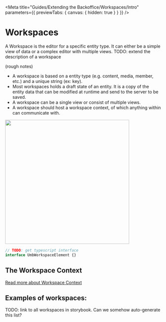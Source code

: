 
<Meta
	title="Guides/Extending the Backoffice/Workspaces/Intro"
	parameters={{ previewTabs: { canvas: { hidden: true } } }}
/>

# Workspaces

A Workspace is the editor for a specific entity type. It can either be a simple view of data or a complex editor with multiple views.
TODO: extend the description of a workspace

(rough notes)

- A workspace is based on a entity type (e.g. content, media, member, etc.) and a unique string (ex: key).
- Most workspaces holds a draft state of an entity. It is a copy of the entity data that can be modified at runtime and send to the server to be saved.
- A workspace can be a single view or consist of multiple views.
- A workspace should host a workspace context, of which anything within can communicate with.

<img src="docs/workspace.svg" width="400" />

```ts
// TODO: get typescript interface
interface UmbWorkspaceElement {}
```

## The Workspace Context

[Read more about Workspace Context](?path=/docs/guides-extending-the-backoffice-workspaces-context--docs)

## Examples of workspaces:

TODO: link to all workspaces in storybook. Can we somehow auto-generate this list?
